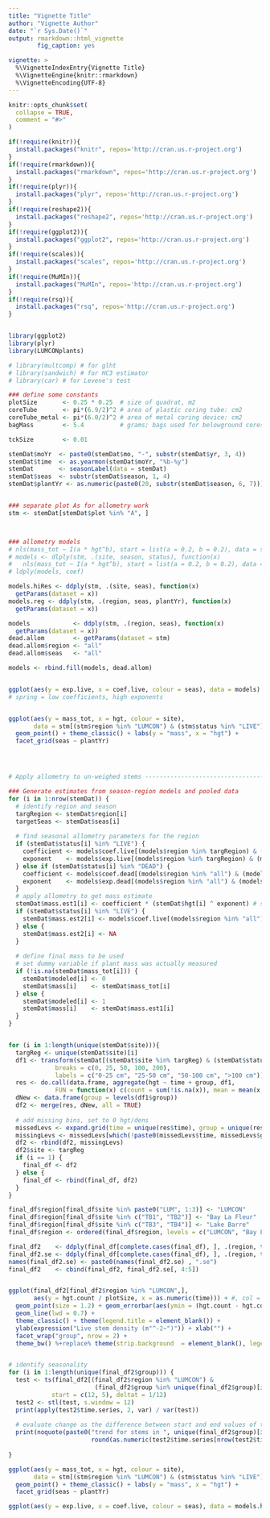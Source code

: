 ```yaml
---
title: "Vignette Title"
author: "Vignette Author"
date: "`r Sys.Date()`"
output: rmarkdown::html_vignette
        fig_caption: yes

vignette: >
  %\VignetteIndexEntry{Vignette Title}
  %\VignetteEngine{knitr::rmarkdown}
  %\VignetteEncoding{UTF-8}
---
```


```r
knitr::opts_chunk$set(
  collapse = TRUE,
  comment = "#>" 
)

if(!require(knitr)){
  install.packages("knitr", repos='http://cran.us.r-project.org')
}
if(!require(rmarkdown)){
  install.packages("rmarkdown", repos='http://cran.us.r-project.org')
}
if(!require(plyr)){
  install.packages("plyr", repos='http://cran.us.r-project.org')
}
if(!require(reshape2)){
  install.packages("reshape2", repos='http://cran.us.r-project.org')
}
if(!require(ggplot2)){
  install.packages("ggplot2", repos='http://cran.us.r-project.org')
}
if(!require(scales)){
  install.packages("scales", repos='http://cran.us.r-project.org')
}
if(!require(MuMIn)){
  install.packages("MuMIn", repos='http://cran.us.r-project.org')
}
if(!require(rsq)){
  install.packages("rsq", repos='http://cran.us.r-project.org')
}


library(ggplot2)
library(plyr)
library(LUMCONplants)

# library(multcomp) # for glht
# library(sandwich) # for HC3 estimator
# library(car) # for Levene's test

### define some constants
plotSize       <- 0.25 * 0.25  # size of quadrat, m2
coreTube       <- pi*(6.9/2)^2 # area of plastic coring tube: cm2 
coreTube_metal <- pi*(6.0/2)^2 # area of metal coring device: cm2 
bagMass        <- 5.4          # grams; bags used for belowground cores

tckSize        <- 0.01


```


```r

stemDat$moYr  <- paste0(stemDat$mo, "-", substr(stemDat$yr, 3, 4))
stemDat$time  <- as.yearmon(stemDat$moYr, "%b-%y")
stemDat       <- seasonLabel(data = stemDat)
stemDat$seas  <- substr(stemDat$season, 1, 4)
stemDat$plantYr <- as.numeric(paste0(20, substr(stemDat$season, 6, 7))) # doesn't split winter samples (Jan 2018 is in winter 2017)


### separate plot As for allometry work
stm <- stemDat[stemDat$plot %in% "A", ]



### allometry models
# nls(mass_tot ~ I(a * hgt^b), start = list(a = 0.2, b = 0.2), data = stm[(stm$site %in% "LUM1") & (stm$status %in% "LIVE") & (stm$seas %in% "fall"), ])
# models <- dlply(stm, .(site, season, status), function(x) 
#   nls(mass_tot ~ I(a * hgt^b), start = list(a = 0.2, b = 0.2), data = x)) 
# ldply(models, coef)

models.hiRes <- ddply(stm, .(site, seas), function(x) 
  getParams(dataset = x))
models.reg <- ddply(stm, .(region, seas, plantYr), function(x) 
  getParams(dataset = x))

models            <- ddply(stm, .(region, seas), function(x) 
  getParams(dataset = x))
dead.allom        <- getParams(dataset = stm)
dead.allom$region <- "all"
dead.allom$seas   <- "all"

models <- rbind.fill(models, dead.allom)


ggplot(aes(y = exp.live, x = coef.live, colour = seas), data = models) + geom_point() + theme_classic() + labs(y = "exponent", x = "coefficient")
# spring = low coefficients, high exponents


ggplot(aes(y = mass_tot, x = hgt, colour = site), 
       data = stm[(stm$region %in% "LUMCON") & (stm$status %in% "LIVE"), ]) + 
  geom_point() + theme_classic() + labs(y = "mass", x = "hgt") + 
  facet_grid(seas ~ plantYr)




# Apply allometry to un-weighed stems -------------------------------------

### Generate estimates from season-region models and pooled data 
for (i in 1:nrow(stemDat)) {
  # identify region and season
  targRegion <- stemDat$region[i]
  targetSeas <- stemDat$seas[i]
  
  # find seasonal allometry parameters for the region
  if (stemDat$status[i] %in% "LIVE") {
    coefficient <- models$coef.live[(models$region %in% targRegion) & (models$seas %in% targetSeas)]
    exponent    <- models$exp.live[(models$region %in% targRegion) & (models$seas %in% targetSeas)]
  } else if (stemDat$status[i] %in% "DEAD") {
    coefficient <- models$coef.dead[(models$region %in% "all") & (models$seas %in% "all")]
    exponent    <- models$exp.dead[(models$region %in% "all") & (models$seas %in% "all")]
  }
  # apply allometry to get mass estimate
  stemDat$mass.est1[i] <- coefficient * (stemDat$hgt[i] ^ exponent) # season-region models for live, pooled model for dead
  if (stemDat$status[i] %in% "LIVE") {
    stemDat$mass.est2[i] <- models$coef.live[(models$region %in% "all")] * (stemDat$hgt[i] ^ models$exp.live[(models$region %in% "all")]) # single model for all data (always used for dead stems)
  } else {
    stemDat$mass.est2[i] <- NA
  }
  
  # define final mass to be used
  # set dummy variable if plant mass was actually measured
  if (!is.na(stemDat$mass_tot[i])) {
    stemDat$modeled[i] <- 0
    stemDat$mass[i]    <- stemDat$mass_tot[i]
  } else {
    stemDat$modeled[i] <- 1
    stemDat$mass[i]    <- stemDat$mass.est1[i]
  }
}


```


```r

```


```r

for (i in 1:length(unique(stemDat$site))){
  targReg <- unique(stemDat$site)[i]
  df1 <- transform(stemDat[(stemDat$site %in% targReg) & (stemDat$status %in% "LIVE"), ], group = cut(hgt, 
             breaks = c(0, 25, 50, 100, 200),
             labels = c("0-25 cm", "25-50 cm", "50-100 cm", ">100 cm")))
  res <- do.call(data.frame, aggregate(hgt ~ time + group, df1, 
             FUN = function(x) c(count = sum(!is.na(x)), mean = mean(x, na.rm = TRUE))))
  dNew <- data.frame(group = levels(df1$group))
  df2 <- merge(res, dNew, all = TRUE)
  
  # add missing bins, set to 0 hgt/dens
  missedLevs <- expand.grid(time = unique(res$time), group = unique(res$group), hgt.count = 0, hgt.mean = 0)
  missingLevs <- missedLevs[which(!paste0(missedLevs$time, missedLevs$group) %in% paste0(res$time, res$group)), ]
  df2 <- rbind(df2, missingLevs)
  df2$site <- targReg
  if (i == 1) {
    final_df <- df2
  } else {
    final_df <- rbind(final_df, df2)
  }
}

final_df$region[final_df$site %in% paste0("LUM", 1:3)] <- "LUMCON"
final_df$region[final_df$site %in% c("TB1", "TB2")] <- "Bay La Fleur"
final_df$region[final_df$site %in% c("TB3", "TB4")] <- "Lake Barre"
final_df$region <- ordered(final_df$region, levels = c("LUMCON", "Bay La Fleur", "Lake Barre"))

final_df2    <- ddply(final_df[complete.cases(final_df), ], .(region, time, group), numcolwise(mean))
final_df2.se <- ddply(final_df[complete.cases(final_df), ], .(region, time, group), numcolwise(se))
names(final_df2.se) <- paste0(names(final_df2.se) , ".se")
final_df2    <- cbind(final_df2, final_df2.se[, 4:5])


ggplot(final_df2[final_df2$region %in% "LUMCON",], 
       aes(y = hgt.count / plotSize, x = as.numeric(time))) + #, col = region)) + 
  geom_point(size = 1.2) + geom_errorbar(aes(ymin = (hgt.count - hgt.count.se) / plotSize, ymax = (hgt.count + hgt.count.se) / plotSize), width = 0) +
  geom_line(lwd = 0.7) +
  theme_classic() + theme(legend.title = element_blank()) + 
  ylab(expression("Live stem density (m"^-2~")")) + xlab("") + 
  facet_wrap("group", nrow = 2) + 
  theme_bw() %+replace% theme(strip.background  = element_blank(), legend.title = element_blank())


# identify seasonality
for (i in 1:length(unique(final_df2$group))) {
  test <- ts(final_df2[(final_df2$region %in% "LUMCON") & 
                        (final_df2$group %in% unique(final_df2$group)[i]), "hgt.count"]  / plotSize, 
            start = c(12, 5), deltat = 1/12)
  test2 <- stl(test, s.window = 12)
  print(apply(test2$time.series, 2, var) / var(test))
  
  # evaluate change as the difference between start and end values of the trend component 
  print(noquote(paste0("trend for stems in ", unique(final_df2$group)[i], " size class: ",
                       round(as.numeric(test2$time.series[nrow(test2$time.series), 2] - test2$time.series[1, 2])))))
  
}


```




```r
ggplot(aes(y = mass_tot, x = hgt, colour = site), 
       data = stm[(stm$region %in% "LUMCON") & (stm$status %in% "LIVE"), ]) + 
  geom_point() + theme_classic() + labs(y = "mass", x = "hgt") + 
  facet_grid(seas ~ plantYr)


```



```r
ggplot(aes(y = exp.live, x = coef.live, colour = seas), data = models.hiRes) + geom_point() + theme_classic() + labs(y = "exponent", x = "coefficient")


```
